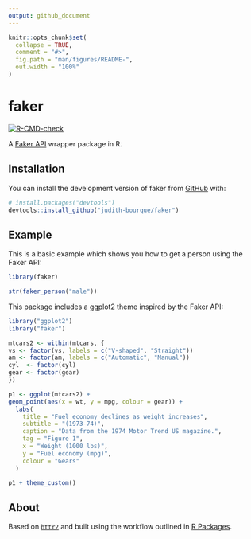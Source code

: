 ```yaml
---
output: github_document
---
```


<!-- README.md is generated from README.Rmd. Please edit that file -->

```r
knitr::opts_chunk$set(
  collapse = TRUE,
  comment = "#>",
  fig.path = "man/figures/README-",
  out.width = "100%"
)
```

# faker

<!-- badges: start -->

[![R-CMD-check](https://github.com/judith-bourque/faker/actions/workflows/R-CMD-check.yaml/badge.svg)](https://github.com/judith-bourque/faker/actions/workflows/R-CMD-check.yaml)

<!-- badges: end -->

A [Faker API](https://fakerapi.it/en) wrapper package in R.

## Installation

You can install the development version of faker from [GitHub](https://github.com/) with:

``` r
# install.packages("devtools")
devtools::install_github("judith-bourque/faker")
```

## Example

This is a basic example which shows you how to get a person using the Faker API:

```r
library(faker)

str(faker_person("male"))
```

This package includes a ggplot2 theme inspired by the Faker API:

```r
library("ggplot2")
library("faker")

mtcars2 <- within(mtcars, {
vs <- factor(vs, labels = c("V-shaped", "Straight"))
am <- factor(am, labels = c("Automatic", "Manual"))
cyl  <- factor(cyl)
gear <- factor(gear)
})

p1 <- ggplot(mtcars2) +
geom_point(aes(x = wt, y = mpg, colour = gear)) +
  labs(
    title = "Fuel economy declines as weight increases",
    subtitle = "(1973-74)",
    caption = "Data from the 1974 Motor Trend US magazine.",
    tag = "Figure 1",
    x = "Weight (1000 lbs)",
    y = "Fuel economy (mpg)",
    colour = "Gears"
  )

p1 + theme_custom()
```

## About

Based on [`httr2`](https://httr2.r-lib.org) and built using the workflow outlined in [R Packages](https://r-pkgs.org).

